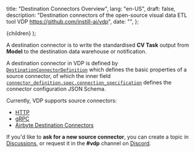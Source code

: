   title: "Destination Connectors Overview",
  lang: "en-US",
  draft: false,
  description:
    "Destination connectors of the open-source visual data ETL tool VDP https://github.com/instill-ai/vdp",
  date: "",
};

  <DocsLayout meta={meta}>{children}</DocsLayout>
);

A destination connector is to write the standardised **CV Task** output from **Model** to the destination data warehouse or notification.

A destination connector in VDP is defined by [`DestinationConnectorDefinition`](https://github.com/instill-ai/protobufs/blob/main/vdp/connector/v1alpha/connector_definition.proto#L126-L149) 
which defines the basic properties of a source connector, of which the inner field [`connector_definition.spec.connection_specification`](https://github.com/instill-ai/protobufs/blob/main/vdp/connector/v1alpha/spec.proto#L43-L45) 
defines the connector configuration JSON Schema.

Currently, VDP supports source connectors:

- [HTTP](/docs/source-connectors/http)
- [gRPC](/docs/source-connectors/grpc)
- [Airbyte Destination Connectors](/docs/source-connectors/airbyte-destination-connector)

If you'd like to **ask for a new source connector**, you can create a topic in [Discussions](https://github.com/instill-ai/vdp/discussions), or request it in the **#vdp** channel on [Discord](https://discord.gg/sevxWsqpGh).
